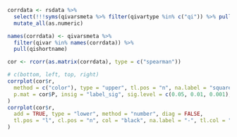 ```r

corrdata <- rsdata %>%
  select(!!!syms(qivarsmeta %>% filter(qivartype %in% c("qi")) %>% pull(qivar))) %>%
  mutate_all(as.numeric)

names(corrdata) <- qivarsmeta %>%
  filter(qivar %in% names(corrdata)) %>%
  pull(qishortname)

cor <- rcorr(as.matrix(corrdata), type = c("spearman"))

# c(bottom, left, top, right)
corrplot(cor$r,
  method = c("color"), type = "upper", tl.pos = "n", na.label = "square", na.label.col = "grey", diag = FALSE, cl.cex = 0.8,
  p.mat = cor$P, insig = "label_sig", sig.level = c(0.05, 0.01, 0.001), pch.cex = 0.8, cl.pos = "r", mar = c(1, 9, 0, 0) + 0.1
)
corrplot(cor$r,
  add = TRUE, type = "lower", method = "number", diag = FALSE,
  tl.pos = "l", cl.pos = "n", col = "black", na.label = "-", tl.col = "black", number.cex = 0.7, tl.cex = 0.8
)
```
